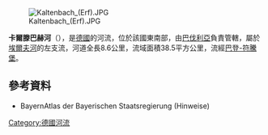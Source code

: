 {{Onesource|time=2020-12-09T09:01:40+00:00}}
{{Coord|49|40|20.94|N|9|22|36.67|E|display=title}}
[[Image:Kaltenbach_(Erf).JPG|right]]

'''卡爾滕巴赫河'''（{{lang-de|Kaltenbach}}），是[[德國|德國]]的河流，位於該國東南部，由[[巴伐利亞|巴伐利亞]]負責管轄，屬於[[埃爾夫河|埃爾夫河]]的左支流，河道全長8.6公里，流域面積38.5平方公里，流經[[巴登-符騰堡|巴登-符騰堡]]。

==參考資料==
* BayernAtlas der Bayerischen Staatsregierung (Hinweise)

{{Germany-geo-stub}}
[[Category:德國河流|Category:德國河流]]